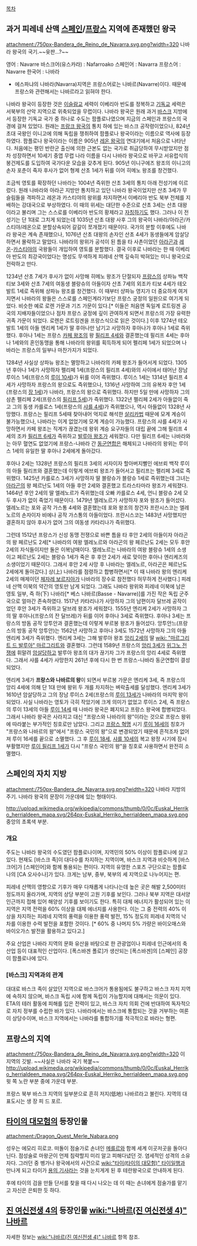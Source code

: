 [[목차]]

== 과거 피레네 산맥 [[스페인]]/[[프랑스]] 지역에 존재했던 왕국 ==
attachment:/750px-Bandera_de_Reino_de_Navarra.svg.png?width=320
나바라 왕국의 국기.~~윳판...?~~

영어 : Navarre
바스크어(유스카라) : Nafarroako
스페인어 : Navarra
프랑스어 : Navarre
한국어 : 나바라

* 에스파냐의 나바라(Navarra)지역은 프랑스어로는 나바르(Navarre)이다. 때문에 프랑스와 관련해서는 나바르라고 읽혀야 한다.

나바라 왕국이 등장한 것은 [[이슬람교]] 세력이 이베리아 반도를 정복하고 [[기독교]] 세력은 서북부의 산악 지역으로 위축되었을 무렵이다. 나바라 왕국은 원래 과거 [[바스크]] 지방에서 등장한 기독교 국가 중 하나로 수도는 팜플로나였으며 지금의 스페인과 프랑스의 국경에 걸쳐 있었다. 원래는 [[프랑크 왕국]]의 통치 하에 있는 바스크 공작령이었으나, 824년 초대 국왕인 이니고에 의해 독립을 쟁취하여 팜플로나 왕국이라는 이름으로 역사에 등장하였다. 팜플로나 왕국이라는 이름은 905년 [[레온 왕국]]의 연대기에서 처음으로 나타난다. 처음에는 평민 반란군 출신에 의한 근본도 없는 국가로 취급당하여 무시받았지만 점차 성장하면서 10세기 중엽 무렵 나라 이름을 다시 나바라 왕국으로 바꾸고 서유럽식의 봉건제도를 도입하여 국가다운 모습을 갖추게 된다. 905년 이니구에즈 왕조의 이니고의 손자 포춘이 죽자 후사가 없어 형제 산초 1세가 뒤를 이어 히메노 왕조를 창건했다. 

조금씩 영토를 확장하던 나바라는 1004년 즉위한 산초 3세의 통치 아래 전성기에 이르렀다. 원래 나바라와 아라곤 지방만 통치하고 있던 나바라 왕국이었지만 산초 3세가 무슬림들을 격파하고 레온과 카스티야의 왕위를 차지하면서 이베리아 반도 북부 전체를 지배하는 강대국으로 부상하였다. 이 때의 위세는 대단한 수준으로 산초 3세는 산초 대왕이라고 불리며 그는 스스로를 이베리아 반도의 황제라고 [[자칭]]하기도 했다. 그러나 이 전성기는 단 1대로 그치게 되었는데 1035년 산초 대왕 사후 그의 왕국이 나바라/아라곤/카스티야/레온으로 분할상속되어 갈갈이 쪼개졌기 때문이다. 국가의 분할 이후에도 나바라 왕국은 계속 존재했으나, 1076년 산초 대왕의 손자인 산초 4세가 동생들에게 암살당하면서 몰락하고 말았다. 나바라의 왕위가 공석이 된 틈을 타 사촌이었던 [[아라곤]]과 [[레온]]-[[카스티야]]의 국왕들이 개입하여 영토를 분할했다. 결국 이후로 나바라는 한 때 이베리아 반도의 최강국이었다는 명성도 무색하게 피레네 산맥 깊숙히 박혀있는 미니 왕국으로 전락하고 만다.

1234년 산초 7세가 후사가 없이 사망해 히메노 왕조가 단절되자 [[프랑스]]의 상파뉴 백작 티보 3세와 산초 7세의 여동생 블랑슈의 아들이자 산초 7세의 외조카 티보 4세가 테오발트 1세로 즉위해 상파뉴 왕조를 창건했다. 이 때부터 샹파뉴 영지가 더 중요하게 여겨지면서 나바라의 왕들은 스스로를 스페인계라기보단 프랑스 궁정의 일원으로 여기게 되었다. 비슷한 예로 로렌 가문과 기즈 가문이 있다.[* 이들은 처음엔 독일계 로트링겐 공국의 지배자들이었으나 점차 프랑스 궁정에 깊이 관여하게 되면서 프랑스의 가장 유력한 귀족 가문이 되었다. 로렌은 로트링겐을 프랑스식으로 읽은 것이다.] 이후 1274년 테오발트 1세의 아들 엔리케 1세가 딸 후아나만 남기고 사망하자 후아나가 후아나 1세로 즉위했다. 후아나 1세는 프랑스 [[카페 왕조]]의 왕 [[필리프 4세]]와 결혼했는데 필리프 4세는 후아나 1세와의 혼인동맹을 통해 나바라의 왕위를 획득하게 되어 펠리페 1세가 되었으며 나바라는 프랑스의 일부나 마찬가지가 되었다. 

1284년 사실상 상파뉴 왕조는 멸망하고 나바라의 카페 왕조가 들어서게 되었다. 1305년 후아나 1세가 사망하자 펠리페 1세(프랑스의 필리프 4세)와의 사이에서 태어난 장남 루이스 1세(프랑스의 [[루이 10세]])가 뒤를 이어 즉위했다. 루이스 1세는 1314년 필리프 4세가 사망하자 프랑스의 왕으로도 즉위했으나, 1316년 사망하여 그의 유복자 후안 1세(프랑스의 [[장 1세]])가 나바라, 프랑스의 왕으로 즉위했다. 하지만 5일 만에 사망하자 그의 삼촌 펠리페 2세(프랑스의 [[필리프 5세]])가 즉위했다. 1322년 펠리페 2세가 아들없이 죽고 그의 동생 카를로스 1세(프랑스의 [[샤를 4세]])가 즉위했으나, 역시 아들없이 1328년 사망했다. 프랑스는 필리프 5세때 찾아내어 억지로 해석한 [[살리카법]] 때문에 모계 계승이 불가능했으나, 나바라는 이게 없었기에 모계 계승이 가능했다. 프랑스의 샤를 4세가 사망하면서 카페 왕조는 직계가 끊겼는데 왕위 계승 요구자들의 대립 끝에 그해 필리프 4세의 조카 [[필리프 6세]]가 즉위하고 [[발루아 왕조]]가 세워졌다. 다만 필리프 6세는 나바라와는 아무 혈연도 없었기에 프랑스-나바라 간 [[동군연합]]은 해체되고 나바라의 왕위는 루이스 1세의 유일한 딸 후아나 2세에게 돌아갔다.

후아나 2세는 1328년 프랑스의 필리프 3세의 서자이자 할아버지뻘인 에브뢰 백작 루이의 아들 필리프와 결혼했는데 이렇게 에브뢰 왕조가 들어서고 필리프는 펠리페 3세로 즉위했다. 1425년 카를로스 3세가 사망하자 딸 블랑슈가 블랑슈 1세로 즉위했는데 그녀는 [[아라곤]]의 왕 페르난도 1세의 아들 후안 2세와 결혼했고 트라스타마라 왕조가 세워졌다. 1464년 후안 2세의 딸 엘레노르가 즉위했는데 오빠 카를로스 4세, 언니 블랑슈 2세 모두 후사가 없이 죽었기 때문이다. 1479년 엘레노르가 사망하자 포와 왕조가 들어섰다. 엘레노르는 포와 공작 가스통 4세와 결혼했는데 포와 왕조의 창건자 프란시스코는 엘레노르의 손자이자 비에나 공작 가스통의 아들이었다. 프란시스코는 1483년 사망했지만 결혼하지 않아 후사가 없어 그의 여동생 카타리나가 즉위했다. 

그런데 1512년 프랑스가 신성 동맹 전쟁으로 바쁜 틈을 타 후안 2세의 아들이자 아라곤의 왕 페르난도 2세[* 나바라의 여왕 엘레노르와 아라곤의 왕 페르난도 2세는 모두 후안 2세의 자식들이지만 둘은 이복남매이다. 엘레노르는 나바라의 여왕 블랑슈 1세의 소생이고 페르난도 2세는 블랑슈 1세가 죽은 후 후안 2세가 새로 맞이한 후아나 엔리케즈의 소생이었기 때문이다. 그래서 후안 2세 사망 후 나바라는 엘레노르, 아라곤은 페르난도 2세에게 돌아갔다.] 상(上) 나바라를 점령하고 합병하면서[* 이 때 나바라 왕의 엔리케 2세의 매제이던 [[체자레 보르지아]]가 나바라의 장수로 참전했다 허무하게 전사했다.] 피레네 산맥 이북의 약간의 영토만 남게 되었다. 그래도 나바라 왕위와 피레네 이북에 남은 영토 일부, 즉 하(下) 나바라[* 베스 나바르(Basse - Navarre)]를 가진 작은 독립 군주국으로 얼마간 존속하였다. 1517년 카타리나가 사망하자 그의 남편이자 달브레 공작이었던 후안 3세가 즉위하고 달브레 왕조가 세워졌다. 1555년 엔리케 2세가 사망하자 그의 딸 후아나(프랑스의 잔 달브레)가 뒤를 이어 후아나 3세로 즉위했다.  후아나 3세는 프랑스의 방돔 공작 앙투안과 결혼했는데 이렇게 부르봉 왕조가 들어섰다. 앙투안느(프랑스의 방동 공작 앙투안)는 1562년 사망하고 후아나 3세도 1572년 사망하자 그의 아들 엔리케 3세가 즉위했다. 엔리케 3세는 그해 발루아 왕조 [[앙리 2세]]의 딸 [[wiki: "마르그리트 드 발루아" 마르그리트]]와 결혼했다. 그런데 1589년 프랑스의 [[앙리 3세]]가 [[위그노 전쟁]]에 휘말려 [[암살]]당하고 발루아 왕조의 대가 끊기자 그가 프랑스의 앙리 4세로 즉위했다. 그래서 샤를 4세가 사망한지 261년 후에 다시 한 번 프랑스-나바라 동군연합이 결성되었다.

엔리케 3세가 '''프랑스와 나바르의 왕'''이 되면서 부르봉 가문은 엔리케 3세, 즉 프랑스의 앙리 4세에 의해 단 1대 만에 왕위 두 개를 차지하는 벼락출세를 달성했다. 엔리케 3세가 1610년 암살당하고 그의 장남 루이스 2세(프랑스의 [[루이 13세]]가 나바라의 마지막 왕이 되었다. 사실 나바라는 영토가 극히 작았기에 크게 의미가 없었고 루이스 2세, 즉 프랑스의 루이 13세의 아들 [[루이 14세]] 때 나바라 왕국은 폐지되고 프랑스 왕국에 합병되었다. 그래서 나바라 왕국은 사라지고 대신 "프랑스와 나바라의 왕"이라는 것으로 프랑스 왕위에 따라붙는 부가적인 칭호로만 남았다. 그리고 [[프랑스 혁명]] 시기 [[루이 16세]]의 칭호가 "프랑스와 나바르의 왕"에서 "프랑스 국민의 왕"으로 변경되었기 때문에 흔적조차 없어져 루이 16세를 끝으로 소멸했다. 그 후 [[루이 18세]], [[샤를 10세]]의 복고 왕정 시기에 잠시 부활했지만 [[루이 필리프 1세]]가 다시 "프랑스 국민의 왕"을 칭호로 사용하면서 완전히 소멸했다.

== 스페인의 자치 지방 ==
attachment:/750px-Bandera_de_Navarra.svg.png?width=320
나바라 지방의 주기. 나바라 왕국의 문장이 가운데에 있는 형태이다.

http://upload.wikimedia.org/wikipedia/commons/thumb/0/0c/Euskal_Herriko_herrialdeen_mapa.svg/264px-Euskal_Herriko_herrialdeen_mapa.svg.png
중앙의 초록색 부분.
=== 개요 ===
주도는 나바라 왕국의 수도였던 팜플로나이며, 지역민의 50% 이상이 팜플로나에 살고 있다. 현재도 [바스크 족]이 대다수를 차지하는 지역이며, 바스크 지역과 비슷하게 [바스크어]가 [스페인어]와 함께 통용되는 편이다. 지역의 유명한 스포츠 구단으로는 팜플로나의 [CA 오사수나]가 있다. 크게는 남부, 중부, 북부의 세 지역으로 나누어지는 편.

피레네 산맥의 영향으로 기후가 매우 다채롭게 나타나는데 높은 곳은 해발 2,500미터 정도까지 올라가며, 지역의 상당 부분이 고원 기후를 보인다. 그러나 북부 지역은 대서양 인근까지 접해 있어 해양성 기후를 보이기도 한다. 특히 대체 에너지가 활성되어 있는 이 지역은 지역 전력을 60% 이상을 대체 에너지를 사용한다. 이는 그 중 전력의 40% 이상을 차지하는 피레네 지역의 풍력을 이용한 풍력 발전, 15% 정도의 피레네 지역의 낙차를 이용한 수력 발전을 포함한 것이다. [* 60% 중 나머지 5% 가량은 바이오매스와 바이오가스 발전을 활용하고 있다고.]

주요 산업은 나바라 지역의 문화 유산을 바탕으로 한 관광업이나 피레네 인근에서의 축산업 등이 대표적인 산업이다. [폭스바겐 폴로]가 생산되는 [폭스바겐]의 [스페인] 공장이 팜플로나에 있다.
=== [바스크] 지역과의 관계 ===
대대로 바스크 족이 살았던 지역으로 바스크어가 통용됨에도 불구하고 바스크 자치 지역에 속하지 않으며, 바스크 독립 시에 함께 독립이 가능할지에 대해서는 의문이 있다. ETA의 테러 활동에 피해를 입은 전력이 있고, 바스크 자치 의회 건에 반대하여 독자적으로 자치 정부를 수립한 바가 있다. 나바라에서는 바스크에 통합되는 것을 거부하는 여론이 상당수이며, 바스크 지역에서는 나바라를 통합하기를 적극적으로 바라는 형편.

== 프랑스의 지역 ==
attachment:/750px-Bandera_de_Reino_de_Navarra.svg.png?width=320
이 지역의 깃발. ~~사실은 나바라 국기 복붙~~
http://upload.wikimedia.org/wikipedia/commons/thumb/0/0c/Euskal_Herriko_herrialdeen_mapa.svg/264px-Euskal_Herriko_herrialdeen_mapa.svg.png
윗 쪽 노란 부분 중에 가운데 부분.

프랑스 북부 바스크 지역의 일부분으로 흔히 저지(低地) 나바르라고 불린다. 지역의 대표도시는 생 장 피 드 포르. 

== [[타이의 대모험]]의 등장인물 ==
attachment:/Dragon_Quest_Merle_Nabara.png

성우는 에모리 히로코.
떠돌이 점술가로 손녀인 [[메를르]]와 함께 세계 이곳저곳을 돌아다닌다. 점성술로 마왕군이 언제 침략할지 미리 알고 피해다녔던 것. 염세적인 성격의 소유자다. 그러던 중 벵가나 왕국에서의 사건으로 [[wiki:"타이(타이의 대모험)" 타이]]일행과 만나게 되고 타이가 [[용의 기사]]라는 것을 눈치게게 된 후 테란왕국으로 안내하게 된다.

후에 타이의 검을 만들 단서를 찾을 때 다시 나오는 데 이 때는 손녀에게 점술가를 맡기고 자신은 은퇴한 듯 하다.

== [[진 여신전생 4]]의 등장인물 [[wiki:"나바르(진 여신전생 4)" 나바르]] ==

자세한 정보는 [[wiki:"나바르(진 여신전생 4)" 나바르]] 항목 참조.

